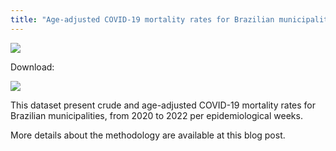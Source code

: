 ```yaml
---
title: "Age-adjusted COVID-19 mortality rates for Brazilian municipalities"
---
```


![](images/unnamed-chunk-18-1.png)

Download:

[![](https://img.shields.io/badge/doi-10.5281/zenodo.10078882-green.svg){fig-align="center"}](https://doi.org/10.5281/zenodo.10078882)

This dataset present crude and age-adjusted COVID-19 mortality rates for Brazilian municipalities, from 2020 to 2022 per epidemiological weeks.

More details about the methodology are available at this blog post.
